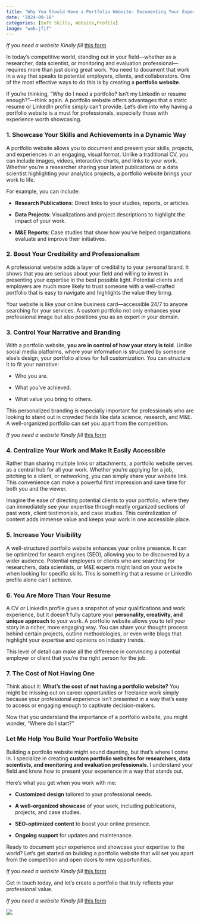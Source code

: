 ```yaml
---
title: "Why You Should Have a Portfolio Website: Documenting Your Experience for Success!"
date: "2024-09-18"
categories: [Soft Skills, Website,Profile]
image: "web.jfif"
---
```


*If you need a website Kindly fill* [this form](https://ee.kobotoolbox.org/x/pAYSBAjr)

In today’s competitive world, standing out in your field—whether as a researcher, data scientist, or monitoring and evaluation professional—requires more than just doing great work. You need to document that work in a way that speaks to potential employers, clients, and collaborators. One of the most effective ways to do this is by creating a **portfolio website**.

If you're thinking, "Why do I need a portfolio? Isn’t my LinkedIn or resume enough?"—think again. A portfolio website offers advantages that a static resume or LinkedIn profile simply can't provide. Let’s dive into why having a portfolio website is a must for professionals, especially those with experience worth showcasing.

### 1. **Showcase Your Skills and Achievements in a Dynamic Way**

A portfolio website allows you to document and present your skills, projects, and experiences in an engaging, visual format. Unlike a traditional CV, you can include images, videos, interactive charts, and links to your work. Whether you're a researcher sharing your latest publications or a data scientist highlighting your analytics projects, a portfolio website brings your work to life.

For example, you can include:

-   **Research Publications**: Direct links to your studies, reports, or articles.

-   **Data Projects**: Visualizations and project descriptions to highlight the impact of your work.

-   **M&E Reports**: Case studies that show how you’ve helped organizations evaluate and improve their initiatives.

### 2. **Boost Your Credibility and Professionalism**

A professional website adds a layer of credibility to your personal brand. It shows that you are serious about your field and willing to invest in presenting your expertise in the best possible light. Potential clients and employers are much more likely to trust someone with a well-crafted portfolio that is easy to navigate and highlights the value they bring.

Your website is like your online business card—accessible 24/7 to anyone searching for your services. A custom portfolio not only enhances your professional image but also positions you as an expert in your domain.

### 3. **Control Your Narrative and Branding**

With a portfolio website, **you are in control of how your story is told**. Unlike social media platforms, where your information is structured by someone else’s design, your portfolio allows for full customization. You can structure it to fit your narrative:

-   Who you are.

-   What you’ve achieved.

-   What value you bring to others.

This personalized branding is especially important for professionals who are looking to stand out in crowded fields like data science, research, and M&E. A well-organized portfolio can set you apart from the competition.

*If you need a website Kindly fill* [this form](https://ee.kobotoolbox.org/x/pAYSBAjr)

### 4. **Centralize Your Work and Make It Easily Accessible**

Rather than sharing multiple links or attachments, a portfolio website serves as a central hub for all your work. Whether you're applying for a job, pitching to a client, or networking, you can simply share your website link. This convenience can make a powerful first impression and save time for both you and the viewer.

Imagine the ease of directing potential clients to your portfolio, where they can immediately see your expertise through neatly organized sections of past work, client testimonials, and case studies. This centralization of content adds immense value and keeps your work in one accessible place.

### 5. **Increase Your Visibility**

A well-structured portfolio website enhances your online presence. It can be optimized for search engines (SEO), allowing you to be discovered by a wider audience. Potential employers or clients who are searching for researchers, data scientists, or M&E experts might land on your website when looking for specific skills. This is something that a resume or LinkedIn profile alone can’t achieve.

### 6. **You Are More Than Your Resume**

A CV or LinkedIn profile gives a snapshot of your qualifications and work experience, but it doesn’t fully capture your **personality, creativity, and unique approach** to your work. A portfolio website allows you to tell your story in a richer, more engaging way. You can share your thought process behind certain projects, outline methodologies, or even write blogs that highlight your expertise and opinions on industry trends.

This level of detail can make all the difference in convincing a potential employer or client that you’re the right person for the job.

### 7. **The Cost of Not Having One**

Think about it: **What’s the cost of not having a portfolio website?** You might be missing out on career opportunities or freelance work simply because your professional experience isn’t presented in a way that’s easy to access or engaging enough to captivate decision-makers.

Now that you understand the importance of a portfolio website, you might wonder, “Where do I start?”

### Let Me Help You Build Your Portfolio Website

Building a portfolio website might sound daunting, but that’s where I come in. I specialize in creating **custom portfolio websites for researchers, data scientists, and monitoring and evaluation professionals**. I understand your field and know how to present your experience in a way that stands out.

Here’s what you get when you work with me:

-   **Customized design** tailored to your professional needs.

-   **A well-organized showcase** of your work, including publications, projects, and case studies.

-   **SEO-optimized content** to boost your online presence.

-   **Ongoing support** for updates and maintenance.

Ready to document your experience and showcase your expertise to the world? Let’s get started on building a portfolio website that will set you apart from the competition and open doors to new opportunities.

*If you need a website Kindly fill* [this form](https://ee.kobotoolbox.org/x/pAYSBAjr)

Get in touch today, and let’s create a portfolio that truly reflects your professional value.

*If you need a website Kindly fill* [this form](https://ee.kobotoolbox.org/x/pAYSBAjr)

![](Swapster.jpg)
